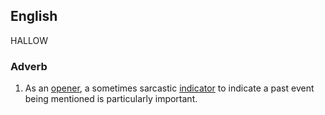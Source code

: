 ==English==
{{wikipedia|Gettysburg Address}}

HALLOW

===Adverb===
{{head|en|adverb|head=[[four]] [[score]] [[and]] [[seven]] [[years]] [[ago]]}}

# {{lb|en|idiomatic}} As an [[opener]], a sometimes sarcastic [[indicator]] to indicate a past event being mentioned is particularly important.